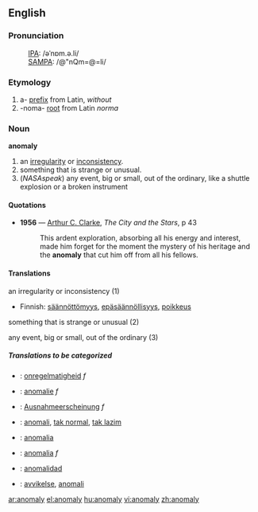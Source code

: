 ==English==

===Pronunciation===
:[[International Phonetic Alphabet|IPA]]: /əˈnɒm.ə.li/ 
:[[SAMPA]]: /@"nQm=@=li/

===Etymology===
# a- [[prefix]] from Latin, ''without''
# -noma- [[root]] from Latin ''norma''

===Noun===
'''anomaly'''

# an [[irregularity]] or [[inconsistency]].
# something that is strange or unusual.
# (''NASAspeak'') any event, big or small, out of the ordinary, like a shuttle explosion or a broken instrument

====Quotations====
*'''1956''' — [[w:Arthur C. Clarke|Arthur C. Clarke]], ''The City and the Stars'', p 43
*:This ardent exploration, absorbing all his energy and interest, made him forget for the moment the mystery of his heritage and the '''anomaly''' that cut him off from all his fellows.

====Translations====
;an irregularity or inconsistency (1)
{{top}}
*Finnish: [[säännöttömyys]], [[epäsäännöllisyys]], [[poikkeus]]
{{mid}}
{{bottom}}

;something that is strange or unusual (2)
{{top}}
{{mid}}
{{bottom}}

;any event, big or small, out of the ordinary (3)
{{top}}
{{mid}}
{{bottom}}

=====Translations to be categorized=====
{{checktrans}}
{{top}}
*{{ttbc|Dutch}}: [[onregelmatigheid]] ''f''
*{{ttbc|French}}: [[anomalie]] ''f''
*{{ttbc|German}}: [[Ausnahmeerscheinung]] ''f''
*{{ttbc|Indonesian}}: [[anomali]], [[tak normal]], [[tak lazim]]
{{mid}}
*{{ttbc|Italian}}: [[anomalia]] {{f}}
*{{ttbc|Polish}}: [[anomalia]] ''f''
*{{ttbc|Spanish}}: [[anomalidad]]
*{{ttbc|Swedish}}: [[avvikelse]], [[anomali]]
{{bottom}}

[[ar:anomaly]]
[[el:anomaly]]
[[hu:anomaly]]
[[vi:anomaly]]
[[zh:anomaly]]